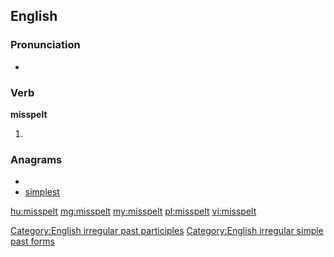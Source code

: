 ==English==

===Pronunciation===
* {{IPA|/ˈmɪspɛlt/}}

===Verb===
'''misspelt'''

# {{past of|misspell}}

===Anagrams===
* {{alphagram|eilmpsst}}
* [[simplest#English|simplest]]

[[Category:English irregular past participles]]
[[Category:English irregular simple past forms]]

[[hu:misspelt]]
[[mg:misspelt]]
[[my:misspelt]]
[[pl:misspelt]]
[[vi:misspelt]]